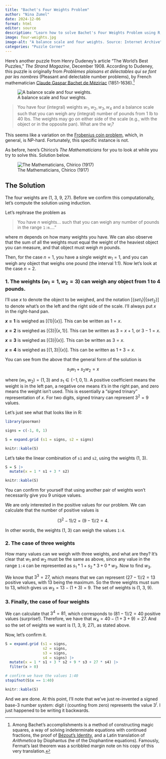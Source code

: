 ```yaml
---
title: "Bachet's Four Weights Problem"
author: "Nina Zumel"
date: 2024-12-06
format: html
editor: source
description: "Learn how to solve Bachet's Four Weights Problem using R, with code and explanations to measure weights from 1 to 40 efficiently."
image: four-weights.jpg
image-alt: "A balance scale and four weights. Source: Internet Archive"
categories: "Puzzle Corner"
---
```


Here's another puzzle from Henry Dudeney's article "The World's Best Puzzles," *The Strand Magazine*, December 1908.
According to Dudeney, this puzzle is originally from *Problèmes plaisans et délectables qui se font par les nombres* (Pleasant and delectable number problems), by French mathematician [Claude Gaspar Bachet de Méziriac](https://en.wikipedia.org/wiki/Claude_Gaspar_Bachet_de_M%C3%A9ziriac) (1851-1636).[^1]

[^1]: Among Bachet's accomplishments is a method of constructing magic squares, a way of solving indeterminate equations with continued fractions, the proof of [Bézout's Identity](https://en.wikipedia.org/wiki/Claude_Gaspar_Bachet_de_M%C3%A9ziriac), and a Latin translation of *Arithmetica* by Diophantus (he of the Diophantine equations). Famously, Fermat's last theorem was a scribbled margin note on his copy of this very translation.

![A balance scale and four weights.](four-weights.jpg){fig-alt="A balance scale and four weights. Source: Internet Archive"}

> You have four (integral) weights $w_1, w_2, w_3, w_4$ and a balance scale such that you can weigh any (integral) number of pounds from 1 lb to 40 lbs. The weights may go on either side of the scale (e.g., with the object or in the opposite pan). What are the $w_i$?

This seems like a variation on the [Frobenius coin problem](https://en.wikipedia.org/wiki/Coin_problem), which, in general, is NP-hard. Fortunately, this specific instance is not.

As before, here's Chirico's *The Mathematicians* for you to look at while you try to solve this. Solution below.

![The Mathematicians, Chirico (1917)](the-mathematicians-1917.jpg){fig-alt="The Mathematicians, Chirico (1917) source: WikiArt"}

## The Solution

The four weights are (1, 3, 9, 27). Before we confirm this computationally, let's compute the solution using induction.

Let's rephrase the problem as 

> You have $n$ weights... such that you can weigh any number of pounds in the range `1:m`...." 

where $m$ depends on how many weights you have. We can also observe that the sum of all the weights must equal the weight of the heaviest object you can measure, and that object must weigh $m$ pounds.

Then, for the case $n = 1$, you have a single weight $w_1 = 1$, and you can weigh any object that weighs one pound (the interval 1:1). Now let's look at the case $n=2$.

### 1. The weights $(w_1 = 1, w_2 = 3)$ can weigh any object from 1 to 4 pounds.

I'll use $x$ to denote the object to be weighed, and the notation $[\{set_1\} | \{set_2\}]$ to denote what's on the left and the right side of the scale. I'll always put $x$ in the right-hand pan.

**$x = 1$** is weighed as $[\{1\} | \{x\}]$. This can be written as $1 = x$.

**$x = 2$** is weighed as $[\{3\} | \{x, 1\}]$. This can be written as $3 = x + 1$, or $3 - 1 = x$.

**$x = 3$** is weighed as $[\{3\} | \{x\}]$. This can be written as $3 = x$.

**$x = 4$** is weighed as $[\{1, 3\} | \{x\}]$. This can be written as $1 + 3 = x$.

You can see from the above that the general form of the solution is

$$
s_1 w_1 + s_2 w_2 = x
$$

where $(w_1, w_2) = (1, 3)$ and $s_1 \in \{-1, 0, 1\}$. A positive coefficient means the weight is in the left pan, a negative one means it's in the right pan, and zero means the weight isn't used. This is essentially a "signed trinary" representation of $x$. For two digits, signed trinary can represent $3^2 = 9$ values.

Let's just see what that looks like in R:

```r
library(poorman)

signs = c(-1, 0, 1)

S = expand.grid (s1 = signs, s2 = signs)

knitr::kable(S)

```

Let's take the linear combination of `s1` and `s2`, using the weights (1, 3).

```r

S = S |>
  mutate(x = 1 * s1 + 3 * s2)

knitr::kable(S)

```

You can confirm for yourself that using another pair of weights won't necessarily give you 9 unique values.

We are only interested in the positive values for our problem. We can calculate that the number of positive values is

$$
(3^2 - 1)/2 = (9 - 1)/2 = 4.
$$


In other words, the weights (1, 3) can weigh the values `1:4`.

### 2. The case of three weights

How many values can we weigh with three weights, and what are they? It's clear that $w_1$ and $w_2$ must be the same as above, since any value in the range `1:4` can be represented as $s_1 * 1 + s_2 * 3 + 0 * w_3$. Now to find $w_3$.

We know that $3^3 = 27$, which means that we can represent $(27 - 1)/2 = 13$ positive values, with 13 being the maximum.
So the three weights must sum to 13, which gives us $w_3 = 13 - (1 + 3) = 9$. The set of weights is (1, 3, 9).

### 3. Finally, the case of four weights

We can calculate that $3^4 = 81$, which corresponds to $(81 - 1)/2 = 40$ positive values (surprise!). Therefore, we have that $w_4 = 40 - (1 + 3 + 9) = 27$. And so the set of weights we want is (1, 3, 9, 27), as stated above.

Now, let's confirm it.

```r
S = expand.grid (s1 = signs,
                 s2 = signs,
                 s3 = signs,
                 s4 = signs) |>
  mutate(x = 1 * s1 + 3 * s2 + 9 * s3 + 27 * s4) |>
  filter(x > 0)

# confirm we have the values 1:40
stopifnot(S$x == 1:40)

knitr::kable(S)
```

And we are done. At this point, I'll note that we've just re-invented a signed base-3 number system: digit $i$ (counting from zero) represents the value $3^i$. I just happened to be writing it backwards.